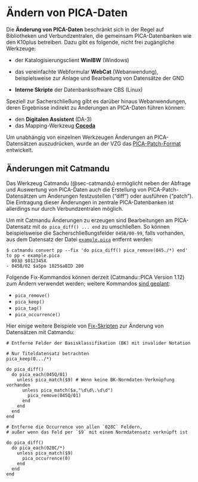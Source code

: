 # Ändern von PICA-Daten {#sec-aendern}

Die **Änderung von PICA-Daten** beschränkt sich in der Regel auf Bibliotheken und Verbundzentralen, die gemeinsam PICA-Datenbanken wie den K10plus betreiben. Dazu
gibt es folgende, nicht frei zugängliche Werkzeuge:

- der Katalogisierungsclient **WinIBW** (Windows)

- das vereinfachte Webformular **WebCat** (Webanwendung),
  beispielsweise zur Anlage und Bearbeitung von Datensätze der GND

- **Interne Skripte** der Datenbanksoftware CBS (Linux)

Speziell zur Sacherschließung gibt es darüber hinaus Webanwendungen, deren Ergebnisse
indirekt zu Änderungen an PICA-Daten führen können:

- den **Digitalen Assistent** (DA-3)
- das Mapping-Werkzeug **[Cocoda](https://coli-conc.gbv.de/cocoda/)**

Um unabhängig von einzelnen Werkzeugen Änderungen an PICA-Datensätzen auszudrücken, wurde an der VZG das [PICA-Patch-Format](pica-formate.qmd#änderungsformat) entwickelt.

## Änderungen mit Catmandu

Das Werkzeug Catmandu (@sec-catmandu) ermöglicht neben der Abfrage und Auswertung
von PICA-Daten auch die Erstellung von PICA-Patch-Datensätzen um Änderungen
festzustellen ("diff") oder ausführen ("patch"). Die Eintragung dieser Änderungen
in zentrale PICA-Datenbanken ist allerdings nur durch Verbundzentralen möglich.

Um mit Catmandu Änderungen zu erzeugen sind Bearbeitungen am PICA-Datensatz mit
`do pica_diff() ... end` zu umschließen. So können beispielsweise die
Sacherschließungsfelder `045B/00-99`, falls vorhanden, aus dem Datensatz der Datei
[`example.pica`](example.pica ':ignore') entfernt werden:

~~~
$ catmandu convert pp --fix 'do pica_diff() pica_remove(045./*) end' to pp < example.pica
  003@ $012345X
- 045B/02 $aSpo 1025$aBID 200
~~~

Folgende Fix-Kommandos können derzeit (Catmandu::PICA Version 1.12) zum Ändern
verwendet werden; weitere Kommandos [sind geplant](https://github.com/gbv/Catmandu-PICA/issues/82):

- `pica_remove()`
- `pica_keep()`
- `pica_tag()`
- `pica_occurrence()`

Hier einige weitere Beispiele von [Fix-Skripten](catmandu.qmd#fix-skripte) zur Änderung
von Datensätzen mit Catmandu:

~~~
# Entferne Felder der Basisklassifikation (BK) mit invalider Notation

# Nur Titeldatensatz betrachten
pica_keep(0.../*)

do pica_diff()
  do pica_each(045Q/01)
    unless pica_match($9) # Wenn keine BK-Normdaten-Verknüpfung vorhanden
      unless pica_match($a,"\d\d\.\d\d")
        pica_remove(045Q/01)
      end
    end
  end
end
~~~

~~~
# Entferne die Occurrence von allen `028C` Feldern,
# außer wenn das Feld per `$9` mit einem Normdatensatz verknüpft ist

do pica_diff()
  do pica_each(028C/*)
    unless pica_match($9)
      pica_occurrence(0)
    end
  end
end
~~~

